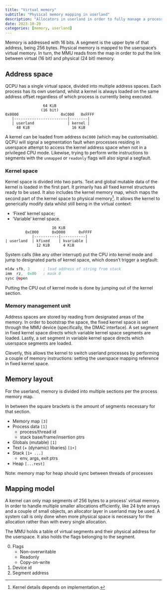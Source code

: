 ```yaml
---
title: "Virtual memory"
subtitle: "Physical memory mapping in userland"
description: "Allocators in userland in order to fully manage a process' virtual memory."
date: 2023-10-20
categories: [memory, userland]
---
```


Memory is addressed with 16 bits. A segment is the upper byte of that address,
being 256 bytes. Physical memory is mapped to the userspace's virtual memory.
In turn, the MMU reads from the map in order to put the link between virtual
(16 bit) and physical (24 bit) memory.

## Address space

QCPU has a single virtual space, divided into multiple address spaces. Each
process has its own userland, whilst a kernel is always loaded on the same
address offset regardless of which process is currently being executed.

```
                 64 KiB
                (16 bit)
0x0000                   0xC000   0xFFFF
   |------------------------|--------|
   | userland               | kernel |
     48 KiB                   16 KiB
```

A kernel can be loaded from address `0xC000` (which may be customisable). QCPU
will signal a segmentation fault when processes residing in userspace attempt to
access the kernel address space when not in a privileged CPU mode. Likewise,
trying to perform write instructions to segments with the `unmapped` or
`readonly` flags will also signal a segfault.

### Kernel space

Kernel space is divided into two parts. Text and global mutable data of the
kernel is loaded in the first part. It primarily has all fixed kernel structures
ready to be used. It also includes the kernel memory map, which maps the second
part of the kernel space to physical memory[^1]. It allows the kernel to
generically modify data whilst still being in the virtual context:

- 'Fixed' kernel space;
- 'Variable' kernel space.

```
                     16 KiB
         0xC000      0xD000      0xFFFF
            |-----------|-----------|
| userland  | kfixed    | kvariable |
              12 KiB      4 KiB
```

System calls (like any other interrupt) put the CPU into kernel mode and jump
to designated parts of kernel space, which doesn't trigger a segfault:

```.asm
mldw sfb, 3      ; load address of string from stack
imm  rz,  0x00   ; mask 0
sysc @open
```

Putting the CPU out of kernel mode is done by jumping out of the kernel section.

[^1]: Kernel details depends on implementation.

### Memory management unit

Address spaces are stored by reading from designated areas of the memory. In
order to bootstrap the space, the fixed kernel space is set through the MMU
device (specifically, the DMAC interface). A set segment in fixed kernel space
directs which variable kernel space segments are loaded. Lastly, a set segment
in variable kernel space directs which userspace segments are loaded.

Cleverly, this allows the kernel to switch userland processes by performing a
couple of memory instructions: setting the userspace mapping reference in fixed
kernel space.

## Memory layout

For the userland, memory is divided into multiple sections per the process
memory map.

In between the square brackets is the amount of segments necessary for that
section.

- Memory map `[3]`
- Process data `[1]`
    - process/thread id
    - stack base/frame/insertion ptrs
- Globals (mutable) `[1]`
- Text (+ (dynamic) libaries) `[1+]`
- Stack `[1+ ...]`
    - env, args, exit ptrs
- Heap `[...rest]`

::: {.note}
Note: memory map for heap should sync between threads of processes
:::

## Mapping model

A kernel can only map segments of 256 bytes to a process' virtual memory. In
order to handle multiple smaller allocations efficiently, like 24 byte arrays
and a couple of small objects, an allocator layer in userland may be used. A
system call is only done when more physical space is necessary for the
allocation rather than with every single allocation.

The MMU holds a table of virtual segments and their physical address for the
userspace. It also holds the flags belonging to the segment.

0. Flags
    - Non-overwritable
    - Readonly
    - Copy-on-write
2. Device id
3. Segment address
